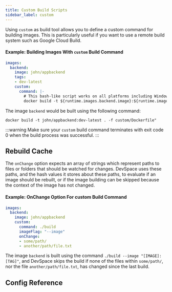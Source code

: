 ```yaml
---
title: Custom Build Scripts
sidebar_label: custom
---
```




Using `custom` as build tool allows you to define a custom command for building images. This is particularly useful if you want to use a remote build system such as Google Cloud Build.

#### Example: Building Images With `custom` Build Command
```yaml
images:
  backend:
    image: john/appbackend
    tags:
    - dev-latest
    custom:
      command: |-
        # This bash-like script works on all platforms including Windows
        docker build -t ${runtime.images.backend.image}:${runtime.images.backend.tag} . -f custom/Dockerfile
```
The image `backend` would be built using the following command: 
```
docker build -t john/appbackend:dev-latest . -f custom/Dockerfile"
```

:::warning
Make sure your `custom` build command terminates with exit code 0 when the build process was successful.
:::


## Rebuild Cache
The `onChange` option expects an array of strings which represent paths to files or folders that should be watched for changes. DevSpace uses these paths, and the hash values it stores about these paths, to evaluate if an image should be rebuilt, or if the image building can be skipped because the context of the image has not changed.

#### Example: OnChange Option For custom Build Command
```yaml
images:
  backend:
    image: john/appbackend
    custom:
      command: ./build
      imageFlag: "--image"
      onChange:
      - some/path/
      - another/path/file.txt
```
The image `backend` is built using the command `./build --image "[IMAGE]:[TAG]"`, and DevSpace skips the build if none of the files within `some/path/`, nor the file `another/path/file.txt`, has changed since the last build.


## Config Reference

<ConfigPartial/>
